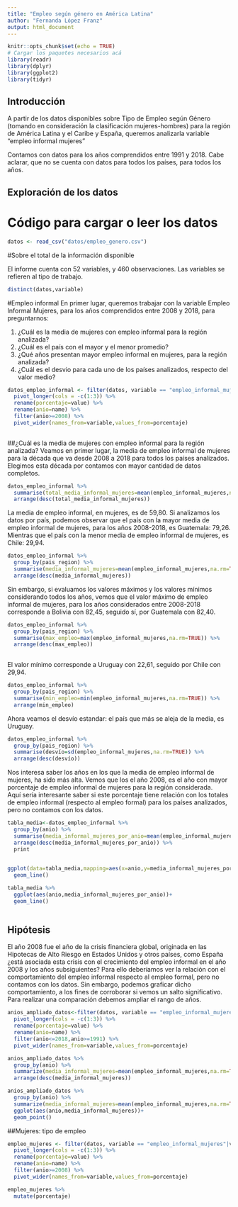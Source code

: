 ```yaml
---
title: "Empleo según género en América Latina"
author: "Fernanda López Franz"
output: html_document
---
```



```r
knitr::opts_chunk$set(echo = TRUE)
# Cargar los paquetes necesarios acá
library(readr)
library(dplyr)
library(ggplot2)
library(tidyr)
```


## Introducción
A partir de los datos disponibles sobre Tipo de Empleo según Género (tomando en consideración la clasificación mujeres-hombres) para la región de América Latina y el Caribe y España, queremos analizarla variable "empleo informal mujeres"

Contamos con datos para los años comprendidos entre 1991 y 2018. Cabe aclarar, que no se cuenta con datos para todos los países, para todos los años. 


## Exploración de los datos
# Código para cargar o leer los datos

```r
datos <- read_csv("datos/empleo_genero.csv")
```
#Sobre el total de la información disponible

El informe cuenta con 52 variables, y 460 observaciones. Las variables se refieren al tipo de trabajo. 

```r
distinct(datos,variable)
```

#Empleo informal
En primer lugar, queremos trabajar con la variable Empleo Informal Mujeres, para los años comprendidos entre 2008 y 2018, para preguntarnos:

1. ¿Cuál es la media de mujeres con empleo informal para la región analizada? 
2. ¿Cuál es el país con el mayor y el menor promedio?
3. ¿Qué años presentan mayor empleo informal en mujeres, para la región analizada?
4. ¿Cuál es el desvio para cada uno de los países analizados, respecto del valor medio?


```r
datos_empleo_informal <- filter(datos, variable == "empleo_informal_mujeres"|variable=="empleo_informal_hombres") %>% 
  pivot_longer(cols = -c(1:3)) %>% 
  rename(porcentaje=value) %>% 
  rename(anio=name) %>% 
  filter(anio>=2008) %>% 
  pivot_wider(names_from=variable,values_from=porcentaje)  
  
```
##¿Cuál es la media de mujeres con empleo informal para la región analizada? 
Veamos en primer lugar, la media de empleo informal de mujeres para la década que va desde 2008 a 2018 para todos los países analizados. Elegimos esta década por contamos con mayor cantidad de datos completos. 

```r
datos_empleo_informal %>% 
  summarise(total_media_informal_mujeres=mean(empleo_informal_mujeres,na.rm=TRUE)) %>% 
  arrange(desc(total_media_informal_mujeres))

```
La media de empleo informal, en mujeres, es de 59,80. Si analizamos los datos por país, podemos observar que el país con la mayor media de empleo informal de mujeres, para los años 2008-2018, es Guatemala: 79,26. Mientras que el país con la menor media de empleo informal de mujeres, es Chile: 29,94. 

```r
datos_empleo_informal %>% 
  group_by(pais_region) %>% 
  summarise(media_informal_mujeres=mean(empleo_informal_mujeres,na.rm=TRUE)) %>% 
  arrange(desc(media_informal_mujeres))

```
Sin embargo, si evaluamos los valores máximos y los valores mínimos considerando todos los años, vemos que el valor máximo de empleo informal de mujeres, para los años considerados entre 2008-2018 corresponde a Bolivia con 82,45, seguido sí, por Guatemala con 82,40.

```r
datos_empleo_informal %>% 
  group_by(pais_region) %>% 
  summarise(max_empleo=max(empleo_informal_mujeres,na.rm=TRUE)) %>% 
  arrange(desc(max_empleo))
  
```
El valor mínimo corresponde a Uruguay con 22,61, seguido por Chile con 29,94. 

```r
datos_empleo_informal %>% 
  group_by(pais_region) %>% 
  summarise(min_empleo=min(empleo_informal_mujeres,na.rm=TRUE)) %>% 
  arrange(min_empleo)
```

Ahora veamos el desvío estandar: el país que más se aleja de la media, es Uruguay. 

```r
datos_empleo_informal %>% 
  group_by(pais_region) %>% 
  summarise(desvío=sd(empleo_informal_mujeres,na.rm=TRUE)) %>% 
  arrange(desc(desvío))
```

Nos interesa saber los años en los que la media de empleo informal de mujeres, ha sido más alta. Vemos que los el año 2008, es el año con mayor porcentaje de empleo informal de mujeres para la región considerada.  
Aquí sería interesante saber si este porcentaje tiene relación con los totales de empleo informal (respecto al empleo formal) para los países analizados, pero no contamos con los datos. 

```r
tabla_media<-datos_empleo_informal %>% 
  group_by(anio) %>% 
  summarise(media_informal_mujeres_por_anio=mean(empleo_informal_mujeres,na.rm=TRUE)) %>% 
  arrange(desc(media_informal_mujeres_por_anio)) %>% 
  print
  
```

```r
ggplot(data=tabla_media,mapping=aes(x=anio,y=media_informal_mujeres_por_anio))+
  geom_line()
```

```r
tabla_media %>% 
  ggplot(aes(anio,media_informal_mujeres_por_anio))+
  geom_line()
  

```


## Hipótesis
El año 2008 fue el año de la crisis financiera global, originada en las Hipotecas de Alto Riesgo en Estados Unidos y otros países, como España ¿está asociada esta crisis con el crecimiento del empleo informal en el año 2008 y los años subsiguientes? Para ello deberíamos ver la relación con el comportamiento del empleo informal respecto al empleo formal, pero no contamos con los datos. 
Sin embargo, podemos graficar dicho comportamiento, a los fines de corroborar si vemos un salto significativo. Para realizar una comparación debemos ampliar el rango de años. 


```r
anios_ampliado_datos<-filter(datos, variable == "empleo_informal_mujeres"|variable=="empleo_informal_hombres") %>% 
  pivot_longer(cols = -c(1:3)) %>% 
  rename(porcentaje=value) %>% 
  rename(anio=name) %>% 
  filter(anio<=2018,anio>=1991) %>% 
  pivot_wider(names_from=variable,values_from=porcentaje)  

```

```r
anios_ampliado_datos %>% 
  group_by(anio) %>% 
  summarize(media_informal_mujeres=mean(empleo_informal_mujeres,na.rm=TRUE)) %>% 
  arrange(desc(media_informal_mujeres))
```



```r
anios_ampliado_datos %>% 
  group_by(anio) %>% 
  summarize(media_informal_mujeres=mean(empleo_informal_mujeres,na.rm=TRUE)) %>% 
  ggplot(aes(anio,media_informal_mujeres))+
  geom_point()
```
##Mujeres: tipo de empleo

```r
empleo_mujeres <- filter(datos, variable == "empleo_informal_mujeres"|variable=="empleadoras_mujeres"|variable=="empleo_agricultura_mujeres"|variable=="empleo_industria_mujeres"|variable=="empleo_servicios_mujeres") %>% 
  pivot_longer(cols = -c(1:3)) %>% 
  rename(porcentaje=value) %>% 
  rename(anio=name) %>% 
  filter(anio>=2008) %>% 
  pivot_wider(names_from=variable,values_from=porcentaje)  

```

```r
empleo_mujeres %>% 
  mutate(porcentaje)
```



